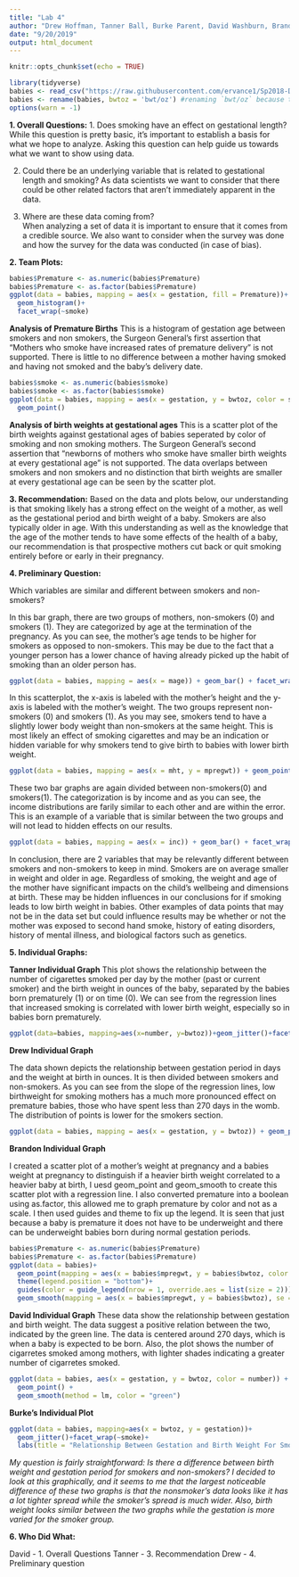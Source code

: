 ```yaml
---
title: "Lab 4"
author: "Drew Hoffman, Tanner Ball, Burke Parent, David Washburn, Brandon Nelsen"
date: "9/20/2019"
output: html_document
---
```


```r
knitr::opts_chunk$set(echo = TRUE)
```

```r
library(tidyverse)
babies <- read_csv("https://raw.githubusercontent.com/ervance1/Sp2018-Data-Science-repo/master/babies2a.dat")
babies <- rename(babies, bwtoz = 'bwt/oz') #renaming `bwt/oz` because the "/" sign requires special care
options(warn = -1)
```

**1. Overall Questions:**
1. Does smoking have an effect on gestational length?
While this question is pretty basic, it’s important to establish a basis for what we hope to analyze. Asking this question can help guide us towards what we want to show using data.

2. Could there be an underlying variable that is related to gestational length and smoking?
As data scientists we want to consider that there could be other related factors that aren’t immediately apparent in the data.

3. Where are these data coming from?    
When analyzing a set of data it is important to ensure that it comes from a credible source. We also want to consider when the survey was done and how the survey for the data was conducted (in case of bias).

**2. Team Plots:**

```r
babies$Premature <- as.numeric(babies$Premature)
babies$Premature <- as.factor(babies$Premature)
ggplot(data = babies, mapping = aes(x = gestation, fill = Premature))+
  geom_histogram()+
  facet_wrap(~smoke)
```
**Analysis of Premature Births**
This is a histogram of gestation age between smokers and non smokers, the Surgeon General's first assertion that "Mothers who smoke have increased rates of premature delivery" is not supported. There is little to no difference between a mother having smoked and having not smoked and the baby's delivery date. 

```r
babies$smoke <- as.numeric(babies$smoke)
babies$smoke <- as.factor(babies$smoke)
ggplot(data = babies, mapping = aes(x = gestation, y = bwtoz, color = smoke))+
  geom_point()
```

**Analysis of birth weights at gestational ages**
This is a scatter plot of the birth weights against gestational ages of babies seperated by color of smoking and non smoking mothers. The Surgeon General's second assertion that "newborns of mothers who smoke have smaller birth weights at every gestational age" is not supported. The data overlaps between smokers and non smokers and no distinction that birth weights are smaller at every gestational age can be seen by the scatter plot.

**3. Recommendation:**
Based on the data and plots below, our understanding is that smoking likely has a strong effect on the weight of a mother, as well as the gestational period and birth weight of a baby. Smokers are also typically older in age. With this understanding as well as the knowledge that the age of the mother tends to have some effects of the health of a baby, our recommendation is that prospective mothers cut back or quit smoking entirely before or early in their pregnancy.

**4. Preliminary Question:**

Which variables are similar and different between smokers and non-smokers?

In this bar graph, there are two groups of mothers, non-smokers (0) and smokers (1). They are categorized by age at the termination of the pregnancy. As you can see, the mother's age tends to be higher for smokers as opposed to non-smokers. This may be due to the fact that a younger person has a lower chance of having already picked up the habit of smoking than an older person has. 

```r
ggplot(data = babies, mapping = aes(x = mage)) + geom_bar() + facet_wrap(~smoke)
```

In this scatterplot, the x-axis is labeled with the mother's height and the y-axis is labeled with the mother's weight. The two groups represent non-smokers (0) and smokers (1). As you may see, smokers tend to have a slightly lower body weight than non-smokers at the same height. This is most likely an effect of smoking cigarettes and may be an indication or hidden variable for why smokers tend to give birth to babies with lower birth weight.

```r
ggplot(data = babies, mapping = aes(x = mht, y = mpregwt)) + geom_point() + facet_wrap(~smoke) + geom_smooth()
```

These two bar graphs are again divided between non-smokers(0) and smokers(1). The categorization is by income and as you can see, the income distributions are farily similar to each other and are within the error. This is an example of a variable that is similar between the two groups and will not lead to hidden effects on our results.

```r
ggplot(data = babies, mapping = aes(x = inc)) + geom_bar() + facet_wrap(~smoke)
```

In conclusion, there are 2 variables that may be relevantly different between smokers and non-smokers to keep in mind. Smokers are on average smaller in weight and older in age. Regardless of smoking, the weight and age of the mother have significant impacts on the child's wellbeing and dimensions at birth. These may be hidden influences in our conclusions for if smoking leads to low birth weight in babies. Other examples of data points that may not be in the data set but could influence results may be whether or not the mother was exposed to second hand smoke, history of eating disorders, history of mental illness, and biological factors such as genetics.


**5. Individual Graphs:**

**Tanner Individual Graph**
This plot shows the relationship between the number of cigarettes smoked per day by the mother (past or current smoker) and the birth weight in ounces of the baby, separated by the babies born prematurely (1) or on time (0). We can see from the regression lines that increased smoking is correlated with lower birth weight, especially so in babies born prematurely.
```r
ggplot(data=babies, mapping=aes(x=number, y=bwtoz))+geom_jitter()+facet_wrap(~ Premature)+ geom_smooth(method='lm', se=FALSE)
```

**Drew Individual Graph**

The data shown depicts the relationship between gestation period in days and the weight at birth in ounces. It is then divided between smokers and non-smokers. As you can see from the slope of the regression lines, low birthweight for smoking mothers has a much more pronounced effect on premature babies, those who have spent less than 270 days in the womb. The distribution of points is lower for the smokers section.

```r
ggplot(data = babies, mapping = aes(x = gestation, y = bwtoz)) + geom_point() + geom_smooth(se = FALSE) + facet_wrap(~smoke) 
```

**Brandon Individual Graph**

I created a scatter plot of a mother's weight at pregnancy and a babies weight at pregnancy to distinguish if a heavier birth weight correlated to a heavier baby at birth, I uesd geom_point and geom_smooth to create this scatter plot with a regression line. I also converted premature into a boolean using as.factor, this allowed me to graph premature by color and not as a scale. I then used guides and theme to fix up the legend. It is seen that just because a baby is premature it does not have to be underweight and there can be underweight babies born during normal gestation periods.
```r
babies$Premature <- as.numeric(babies$Premature)
babies$Premature <- as.factor(babies$Premature)
ggplot(data = babies)+
  geom_point(mapping = aes(x = babies$mpregwt, y = babies$bwtoz, color = babies$Premature))+
  theme(legend.position = "bottom")+
  guides(color = guide_legend(nrow = 1, override.aes = list(size = 2)))+
  geom_smooth(mapping = aes(x = babies$mpregwt, y = babies$bwtoz), se = FALSE, method = 'lm', color = "black")
```

**David Individual Graph**
These data show the relationship between gestation and birth weight. The data suggest a positive relation between the two, indicated by the green line. The data is centered around 270 days, which is when a baby is expected to be born. Also, the plot shows the number of cigarretes smoked among mothers, with lighter shades indicating a greater number of cigarretes smoked. 

```r
ggplot(data = babies, aes(x = gestation, y = bwtoz, color = number)) +
  geom_point() +
  geom_smooth(method = lm, color = "green")
```
**Burke's Individual Plot**
```r
ggplot(data = babies, mapping=aes(x = bwtoz, y = gestation))+
  geom_jitter()+facet_wrap(~smoke)+
  labs(title = "Relationship Between Gestation and Birth Weight For Smokers/Non-Smokers",subtitle= "0 = Never Smokes, 1 = Always Smokes", x = "Gestation Period, Days", y = "Birth Weight, Ounces")

```


*My question is fairly straightforward: Is there a difference between birth weight and gestation period for smokers and non-smokers? I decided to look at this graphically, and it seems to me that the largest noticeable difference of these two graphs is that the nonsmoker's data looks like it has a lot tighter spread while the smoker's spread is much wider. Also, birth weight looks similar between the two graphs while the gestation is more varied for the smoker group.*

**6. Who Did What:**

David -  1. Overall Questions
Tanner - 3. Recommendation
Drew - 4. Preliminary question